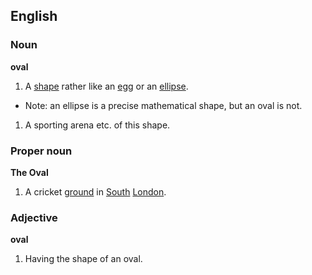 ==English==
===Noun===
'''oval'''
# A [[shape]] rather like an [[egg]] or an [[ellipse]].
*Note: an ellipse is a precise mathematical shape, but an oval is not.
# A sporting arena etc. of this shape.
===Proper noun===
'''The Oval'''
# {{Cricket}} A cricket [[ground]] in [[South]] [[London]].
===Adjective===
'''oval'''
# Having the shape of an oval.